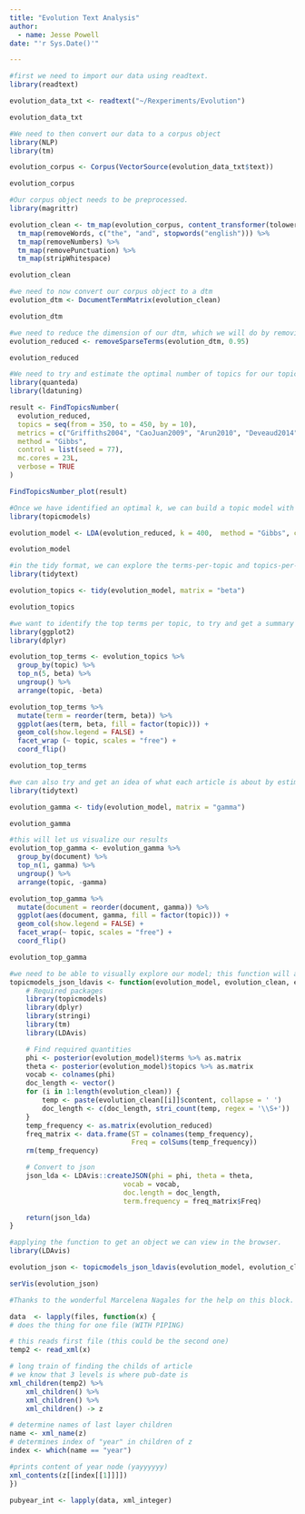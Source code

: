 ```yaml
---
title: "Evolution Text Analysis"
author:
  - name: Jesse Powell
date: "'r Sys.Date()'"

---
```


```r
#first we need to import our data using readtext.
library(readtext)

evolution_data_txt <- readtext("~/Rexperiments/Evolution")

evolution_data_txt
```

```r
#We need to then convert our data to a corpus object
library(NLP)
library(tm)

evolution_corpus <- Corpus(VectorSource(evolution_data_txt$text))

evolution_corpus
```

```r
#Our corpus object needs to be preprocessed.
library(magrittr)

evolution_clean <- tm_map(evolution_corpus, content_transformer(tolower)) %>%
  tm_map(removeWords, c("the", "and", stopwords("english"))) %>%
  tm_map(removeNumbers) %>%
  tm_map(removePunctuation) %>%
  tm_map(stripWhitespace)

evolution_clean
```

```r
#we need to now convert our corpus object to a dtm
evolution_dtm <- DocumentTermMatrix(evolution_clean)

evolution_dtm
```

```r
#we need to reduce the dimension of our dtm, which we will do by removing the less frequent terms.
evolution_reduced <- removeSparseTerms(evolution_dtm, 0.95)

evolution_reduced
```

```r
#We need to try and estimate the optimal number of topics for our topic model.
library(quanteda)
library(ldatuning)

result <- FindTopicsNumber(
  evolution_reduced,
  topics = seq(from = 350, to = 450, by = 10),
  metrics = c("Griffiths2004", "CaoJuan2009", "Arun2010", "Deveaud2014"),
  method = "Gibbs",
  control = list(seed = 77),
  mc.cores = 23L,
  verbose = TRUE
)

FindTopicsNumber_plot(result)
```

```r
#Once we have identified an optimal k, we can build a topic model with k-many topics.
library(topicmodels)

evolution_model <- LDA(evolution_reduced, k = 400,  method = "Gibbs", control = list(seed = 77))

evolution_model
```

```r
#in the tidy format, we can explore the terms-per-topic and topics-per-document relations easier.
library(tidytext)

evolution_topics <- tidy(evolution_model, matrix = "beta")

evolution_topics
```

```r
#we want to identify the top terms per topic, to try and get a summary of what each topic is about.
library(ggplot2)
library(dplyr)

evolution_top_terms <- evolution_topics %>%
  group_by(topic) %>%
  top_n(5, beta) %>%
  ungroup() %>%
  arrange(topic, -beta)

evolution_top_terms %>%
  mutate(term = reorder(term, beta)) %>%
  ggplot(aes(term, beta, fill = factor(topic))) +
  geom_col(show.legend = FALSE) +
  facet_wrap (~ topic, scales = "free") +
  coord_flip()

evolution_top_terms
```

```r
#we can also try and get an idea of what each article is about by estimating what topics contribute most to each article.
library(tidytext)

evolution_gamma <- tidy(evolution_model, matrix = "gamma")

evolution_gamma
```

```r
#this will let us visualize our results
evolution_top_gamma <- evolution_gamma %>%
  group_by(document) %>%
  top_n(1, gamma) %>%
  ungroup() %>%
  arrange(topic, -gamma)

evolution_top_gamma %>%
  mutate(document = reorder(document, gamma)) %>%
  ggplot(aes(document, gamma, fill = factor(topic))) +
  geom_col(show.legend = FALSE) +
  facet_wrap(~ topic, scales = "free") +
  coord_flip()

evolution_top_gamma
```

```r
#we need to be able to visually explore our model; this function will allow us to do that.
topicmodels_json_ldavis <- function(evolution_model, evolution_clean, evolution_reduced){
    # Required packages
    library(topicmodels)
    library(dplyr)
    library(stringi)
    library(tm)
    library(LDAvis)

    # Find required quantities
    phi <- posterior(evolution_model)$terms %>% as.matrix
    theta <- posterior(evolution_model)$topics %>% as.matrix
    vocab <- colnames(phi)
    doc_length <- vector()
    for (i in 1:length(evolution_clean)) {
        temp <- paste(evolution_clean[[i]]$content, collapse = ' ')
        doc_length <- c(doc_length, stri_count(temp, regex = '\\S+'))
    }
    temp_frequency <- as.matrix(evolution_reduced)
    freq_matrix <- data.frame(ST = colnames(temp_frequency),
                              Freq = colSums(temp_frequency))
    rm(temp_frequency)

    # Convert to json
    json_lda <- LDAvis::createJSON(phi = phi, theta = theta,
                            vocab = vocab,
                            doc.length = doc_length,
                            term.frequency = freq_matrix$Freq)

    return(json_lda)
}
```

```r
#applying the function to get an object we can view in the browser.
library(LDAvis)

evolution_json <- topicmodels_json_ldavis(evolution_model, evolution_clean, evolution_reduced)

serVis(evolution_json)
```


```r
#Thanks to the wonderful Marcelena Nagales for the help on this block.

data  <- lapply(files, function(x) {
# does the thing for one file (WITH PIPING)

# this reads first file (this could be the second one)
temp2 <- read_xml(x)

# long train of finding the childs of article
# we know that 3 levels is where pub-date is 
xml_children(temp2) %>%
    xml_children() %>%
    xml_children() %>%
    xml_children() -> z

# determine names of last layer children
name <- xml_name(z)
# determines index of "year" in children of z
index <- which(name == "year")

#prints content of year node (yayyyyyy)
xml_contents(z[[index[[1]]]])
})

pubyear_int <- lapply(data, xml_integer)
```
